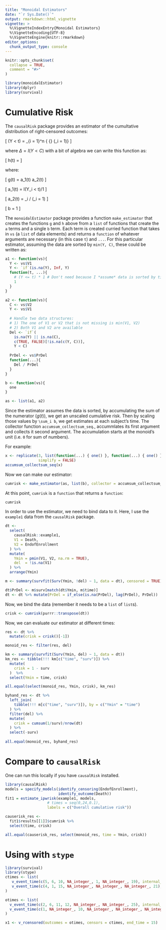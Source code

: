 ```yaml
---
title: "Monoidal Estimators"
date: "`r Sys.Date()`"
output: rmarkdown::html_vignette
vignette: >
  %\VignetteIndexEntry{Monoidal Estimators}
  %\VignetteEncoding{UTF-8}
  %\VignetteEngine{knitr::rmarkdown}
editor_options: 
  chunk_output_type: console
---
```


```r
knitr::opts_chunk$set(
  collapse = TRUE,
  comment = "#>"
)
```

```r
library(monoidalEstimator)
library(dplyr)
library(survival)
```

# Cumulative Risk

The `causalRisk` package provides an estimator of the cumultative distribution of right-censored outcomes:

\[
\widehat{\Pr}(Y < t) = \frac{1}{n} \sum_{i = 1}^n \frac{\Delta_i I(Y_i < t)} { {\widehat{\Pr}} (\Delta_i = 1)}
\]

where $\Delta = I(Y < C)$ with a bit of algebra we can write this function as:

\[
h(t) = \frac{ \sum_i g(t)}{ \sum_i b }
\]

where:

\[
g(t) = a_1(t) \cdot a_2(t)
\]

\[
a_1(t) = I(Y_i < t)/1
\]

\[
a_2(t) = \Delta_i / \widehat{\Pr} (\Delta_i = 1)
\]

\[
b = 1
\]

The `monoidalEstimator` package provides a function `make_estimator` that creates the functions `g` and `h` above from a `list` of functions that create the `a` terms and a single `b` term.  Each term is created curried function that takes in `vs` (a `list` of data elements) and returns a `function` of whatever arguments are necessary (in this case `t`) and `...`. For this particular estimator, assuming the data are sorted by `min(Y, C)`, these could be written as:


```r
a1 <- function(vs){
  Y <- vs$V1
  Y <- `if`(is.na(Y), Inf, Y)
  function(t, ...){
    # (Y <= t) * 1 # Don't need because I *assume* data is sorted by time
    1
  }
}

a2 <- function(vs){
  C <- vs$V2
  Y <- vs$V1
  
  # Handle two data structures: 
  # 1) The one of V1 or V2 that is not missing is min(V1, V2)
  # 2) Both V1 and V2 are available
  Del <- `if`(
    is.na(Y) || is.na(C), 
    c(TRUE, FALSE)[!is.na(c(Y, C))],
    Y < C)
  
  PrDel <- vs$PrDel
  function(...){
    Del / PrDel
  }
}

b <- function(vs){
  one
}

as <- list(a1, a2)
```

Since the estimator assumes the data is sorted, by accumulating the sum of the numerator ($g(t)$), we get an unscaled cumulative risk. Then by scaling those values by `\sum_i b`, we get estimates at each subject's time. The collector function `accumsum_collectsum_seq`., accummlates its first argument and collects it second argument. The accumulation starts at the monoid's unit (i.e. `0` for sum of numbers).

For example:

```r
x <- replicate(3, list(function(...) { one() }, function(...) { one() }),
               simplify = FALSE)
accumsum_collectsum_seq(x)
```

Now we can make our estimator:

```r
cumrisk <- make_estimator(as, list(b), collector = accumsum_collectsum_seq)
```

At this point, `cumrisk` is  a `function` that returns a `function`:

```r
cumrisk
```

In order to use the estimator, we need to bind data to it.  Here, I use the `example1` data from the `causalRisk` package. 

```r
dt <- 
  select(
    causalRisk::example1, 
    V1 = Death, 
    V2 = EndofEnrollment
  ) %>%
  mutate(
    Ymin = pmin(V1, V2, na.rm = TRUE),
    del  = !is.na(V1)
  ) %>%
  arrange(Ymin) 

m <- summary(survfit(Surv(Ymin, !del) ~ 1, data = dt), censored = TRUE)

dt$PrDel <- m$surv[match(dt$Ymin, m$time)]
dt <- dt %>% mutate(PrDel = if_else(is.na(PrDel), lag(PrDel), PrDel))
```

Now, we bind the data (remember it needs to be a `list` of `list`s).

```r
crisk <- cumrisk(purrr::transpose(dt))
```

Now, we can evaluate our estimator at different times:

```r
res <- dt %>%
  mutate(crisk = crisk()[-1])

monoid_res <- filter(res, del)

km <- summary(survfit(Surv(Ymin, del) ~ 1, data = dt)) 
km_res <- tibble(!!! km[c("time", "surv")]) %>%
  mutate(
    crisk = 1 - surv
  )  %>%
  select(Ymin = time, crisk)

all.equal(select(monoid_res, Ymin, crisk), km_res)
```

```r
byhand_res <- dt %>%
  left_join(
    tibble(!!! m[c("time", "surv")]), by = c("Ymin" = "time")
  ) %>%
  filter(del) %>%
  mutate(
    crisk = cumsum(1/surv)/nrow(dt)
  ) %>%
  select(-surv)
  
all.equal(monoid_res, byhand_res)
```


# Compare to `causalRisk`

One can run this locally if you have `causalRisk` installed.

```r
library(causalRisk)
models = specify_models(identify_censoring(EndofEnrollment),
                        identify_outcome(Death))
fit1 = estimate_ipwrisk(example1, models,
                   # times = seq(0,24,0.1),
                   labels = c("Overall cumulative risk"))
```

```r
causerisk_res <-
  fit1$results[[1]]$cumrisk %>%
  select(time, crisk) 

all.equal(causerisk_res, select(monoid_res, time = Ymin, crisk))
```

# Using with `stype`

```r
library(survival)
library(stype)
ctimes <- list(
   v_event_time(c(5, 6, 10, NA_integer_, 1, NA_integer_, 19), internal_name = "cA"),
   v_event_time(c(4, 1, 15, NA_integer_, NA_integer_, NA_integer_, 21), internal_name = "cB")
)

otimes <- list(
  v_event_time(c(2, 6, 11, 12, NA_integer_, NA_integer_, 25), internal_name = "oA"),
  v_event_time(c(1, NA_integer_, 10, NA_integer_, NA_integer_, NA_integer_, 23), internal_name = "oB")
)

x1 <- v_rcensored(outcomes = otimes, censors = ctimes, end_time = 15)

```
